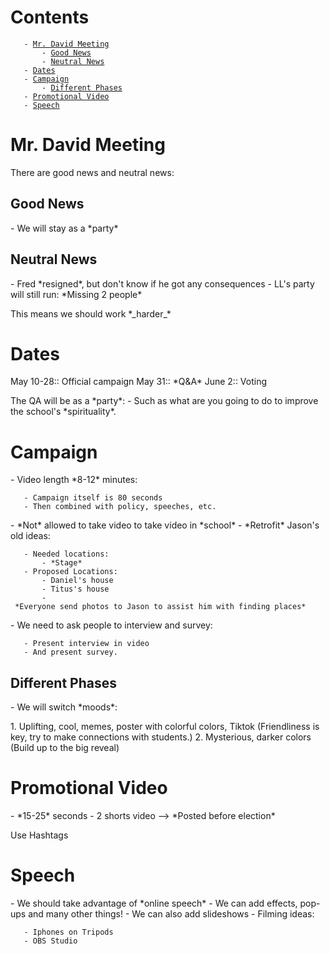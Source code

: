 = Contents =
    - [[#Mr. David Meeting|Mr. David Meeting]]
        - [[#Mr. David Meeting#Good News|Good News]]
        - [[#Mr. David Meeting#Neutral News|Neutral News]]
    - [[#Dates|Dates]]
    - [[#Campaign|Campaign]]
        - [[#Campaign#Different Phases|Different Phases]]
    - [[#Promotional Video|Promotional Video]]
    - [[#Speech|Speech]]

= Mr. David Meeting =
There are good news and neutral news:

== Good News ==
- We will stay as a *party*

== Neutral News ==
- Fred *resigned*, but don't know if he got any consequences
- LL's party will still run: *Missing 2 people*

This means we should work *_harder_*

= Dates =
May 10-28:: Official campaign
May 31:: *Q&A*
June 2:: Voting

The QA will be as a *party*:
- Such as what are you going to do to improve the school's *spirituality*.

= Campaign =
- Video length *8-12* minutes:
    - Campaign itself is 80 seconds
    - Then combined with policy, speeches, etc.
- *Not* allowed to take video to take video in *school*
- *Retrofit* Jason's old ideas:
    - Needed locations:
        - *Stage*
    - Proposed Locations:
        - Daniel's house 
        - Titus's house
        - *Everyone send photos to Jason to assist him with finding places*

- We need to ask people to interview and survey:
    - Present interview in video
    - And present survey.

== Different Phases ==
- We will switch *moods*:

1. Uplifting, cool, memes, poster with colorful colors, Tiktok (Friendliness is key, try to make connections with students.)
2. Mysterious, darker colors (Build up to the big reveal)

= Promotional Video =
- *15-25* seconds
- 2 shorts video --> *Posted before election*

Use Hashtags 

= Speech =
- We should take advantage of *online speech*
- We can add effects, pop-ups and many other things!
- We can also add slideshows
- Filming ideas:
    - Iphones on Tripods
    - OBS Studio
